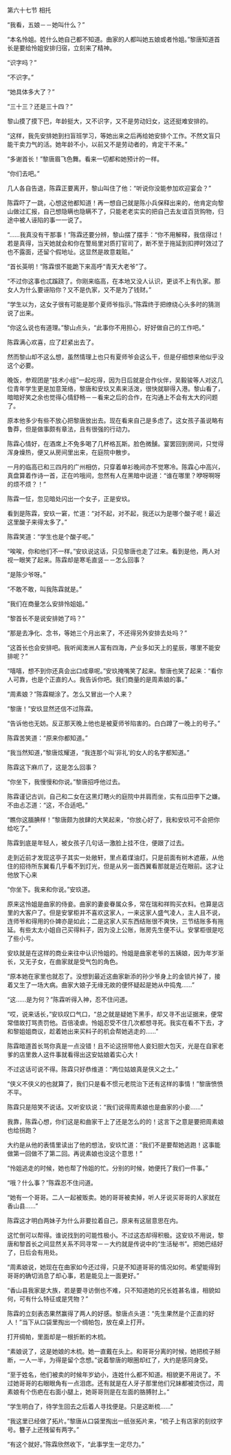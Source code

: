 

第六十七节 相托

“我看，五娘－－她叫什么？”

“本名怜姐。姓什么她自己都不知道。曲家的人都叫她五娘或者怜姐。”黎唐知道首长是要给怜姐安排归宿，立刻来了精神。

“识字吗？”

“不识字。”

“她具体多大了？”

“三十三？还是三十四？”

黎山摸了摸下巴，年龄挺大，又不识字，又不是劳动妇女，这还挺难安排的。

“这样，我先安排她到扫盲班学习，等她出来之后再给她安排个工作。不然文盲只能干卖力气的活。她年龄不小，以前又不是劳动者的，肯定干不来。”

“多谢首长！”黎唐眉飞色舞。看来一切都和她预计的一样。

“你们去吧。”

几人各自告退，陈霖正要离开，黎山叫住了他：“听说你没能参加欢迎宴会？”

陈霖吓了一跳，心想这他都知道！再一想自己就是陈小兵保释出来的，他肯定向黎山做过汇报，自己想隐瞒也隐瞒不了，只能老老实实的把自己去友谊百货购物，归途中被人诬陷的事一一说了。

“……我真没有干那事！”陈霖还要分辨，黎山摆了摆手：“你不用解释，我信得过！若是真得，当天她就会和你在警局里对质打官司了，断不至于拖延到扣押时效过了也不露面，还留个假地址。这显然是故意栽赃。”

“首长英明！”陈霖恨不能跪下来高呼“青天大老爷”了。

“不过你这事也忒蹊跷了。你刚来临高，在本地又没人认识，更谈不上有仇家。那女人为什么要诬陷你？又不是仇家，又不是为了钱财。”

“学生以为，这女子很有可能是那个夏师爷指示。”陈霖终于把缭绕心头多时的猜测说了出来。

“你这么说也有道理。”黎山点头，“此事你不用担心，好好做自己的工作吧。”

陈霖满心欢喜，应了赶紧出去了。

然而黎山却不这么想，虽然情理上也只有夏师爷会这么干，但是仔细想来他似乎没这个必要。

晚饭，参观团是“技术小组”一起吃得，因为日后就是合作伙伴，吴毅骏等人对这几位青年学生更是加意笼络，黎唐和安玖又素来活泼，很快就聊得入港。黎山看了，暗暗好笑之余也觉得心情舒畅－－看来之后的合作，在沟通上不会有太大的问题了。

原本他多少有些不放心把黎唐放出去。现在看来自己是多虑了。这女孩子虽说略有鲁莽，但是做事颇有章法，且有很强的行动力。

陈霖心情好，在酒席上不免多喝了几杯格瓦斯。脸色微醺。宴罢回到房间，只觉得浑身燥热，便又从房间里出来，在庭院中散步。

一月的临高已和三四月的广州相仿，只穿着单衫晚间亦不觉寒冷。陈霖心中高兴，真盘算着作诗一首，正在吟哦间，忽然有人在黑暗中说道：“谁在哪里？咿呀啊呀的烦不烦？！”

陈霖一怔，忽见暗处闪出一个女子，正是安玖。

看到是陈霖，安玖一窘，忙道：“对不起，对不起，我还以为是哪个酸子呢！最近这里酸子来得太多了。”

陈霖笑道：“学生也是个酸子呢。”

“唉唉，你和他们不一样。”安玖说这话，只见黎唐也走了过来。看到是他，两人对视一眼笑了起来。陈霖却是寒毛直竖－－怎么回事？

“是陈少爷呀。”

“不敢不敢，叫我陈霖就是。”

“我们在商量怎么安排怜姐姐。”

“黎首长不是说安排她了吗？”

“那是去净化、念书，等她三个月出来了，不还得另外安排去处吗？”

“这首长也会安排吧。我听闻澳洲人富有四海，产业多如天上的星辰，哪里不能安排呢？”

“嘻嘻，想不到你还真会出口成章呢。”安玖掩嘴笑了起来。黎唐也笑了起来：“看你人可靠，也是个正直的人。我告诉你吧。我们商量的是周素娘的事。”

“周素娘？”陈霖糊涂了。怎么又冒出一个人来？

“黎唐！”安玖显然还信不过陈霖。

“告诉他也无妨。反正那天晚上他也是被夏师爷陷害的。白白蹲了一晚上的号子。”

陈霖苦笑道：“原来你都知道。”

“我当然知道，”黎唐炫耀道，“我连那个叫‘非礼’的女人的名字都知道。”

陈霖这下麻爪了，这是怎么回事？

“你坐下，我慢慢和你说。”黎唐招呼他过去。

陈霖谨记古训，自己和二女在这黑灯瞎火的庭院中并肩而坐，实有瓜田李下之嫌。不由忐忑道：“这，不合适吧。”

“瞧你这腼腆样！”黎唐颇为放肆的大笑起来，“你放心好了，我和安玖可不会把你给吃了。”

陈霖到底是年轻人，被女孩子几句话一激脸上挂不住，便跟了过去。

走到近前才发现这亭子其实一处敞轩，里点着煤油灯。只是前面有树木遮蔽，从他住的招待所东翼看几乎看不到灯光，但是从另一面西翼看那就是近在眼前。这才让他放下心来

“你坐下。我来和你说。”安玖道。

原来这怜姐是曲家的侍妾。曲家的妻妾眷属众多，常在瑞和祥购买衣料。也算是店里的大客户了。但是安掌柜并不喜欢这家人，一来这家人盛气凌人，主人且不说，连师爷和得用的仆婢亦是如此；二是这家人买东西结账很不爽快，三节结账多有拖延。有些太太小姐自己买得料子，因为没上公账，账房先生便不认。安掌柜很是吃了些小亏。

安玖就是在这样的商业来往中认识怜姐的。怜姐是曲家老爷的五姨娘，因为年岁渐长，又无子女，在曲家就是受气包的角色。

“原本她在家里也就忍了。没想到最近这曲家新添的孙少爷身上的金锁片掉了，接着又生了一场大病。曲家大娘子无缘无故的便怀疑起是她从中捣鬼……”

“这……是为何？”陈霖听得入神，忍不住问道。

“哎，说来话长，”安玖叹口气口，“总之就是疑她下黑手，却又寻不出证据来，便常常借故打骂责罚他。百倍凌虐。怜姐忍受不住几次都想寻死。我实在看不下去，才和黎姐姐商议，趁着她出来买料子的机会帮她逃走的……”

陈霖暗道首长骂你真是一点没错！且不论这拐带他人妾妇胆大包天，光是在自家老爹的店里救人这件事就看得出这安姑娘着实心大！

不过这话可说不得。陈霖只好恭维道：“两位姑娘真是侠义之士。”

“侠义不侠义的也就算了，我们只是看不惯元老院治下还有这样的事情！”黎唐愤愤不平。

陈霖只是陪笑不说话。又听安玖说：“我们说得周素娘也是曲家的小妾……”

我靠，陈霖心想，你们这是和曲家干上了还是怎么的的！这言下之意是要把周素娘也给拐跑？

大约是从他的表情里读出了他的想法，安玖忙道：“我们不是要帮她逃跑！这事能做第一回做不了第二回。再说素娘也没这个意思！”

“怜姐逃走的时候，她也帮了怜姐的忙。分别的时候，她便托了我们一件事。”

“哦？什么事？”陈霖忍不住问道。

“她有一个哥哥。二人一起被贩卖。她的哥哥被卖掉，听人牙说买哥哥的人家就在香山县……”

陈霖这才明白两妹子为什么非要拉着自己，原来有这层意思在内。

这忙倒可以帮得。谁说找到的可能性极小。不过这态却得积极。这安玖不用说，黎唐和黎首长之间显然关系不同寻常－－大约就是传说中的“生活秘书”。把她巴结好了，日后会有用处。

“周素娘说，她现在在曲家如今还过得，只是不知道哥哥的情况如何。希望能得到哥哥的确切消息了却心事，若是能见上一面更好。”

“香山县我家是大族，若是要寻访倒也不难，只不知道她的兄长姓甚名谁，相貌如何，可有什么特征或是凭物？”

陈霖的立刻表态果然赢得了两人的好感。黎唐点头道：“先生果然是个正直的好人！”当下从口袋里掏出一个绸帕包，放在桌上打开。

打开绸帕，里面却是一根折断的木梳。

“素娘说了，这是她娘的木梳。她一直戴在头上。和哥哥分离的时候，她把梳子掰断，一人一半，为得是留个念想。”说着黎唐的眼圈却红了，大约是感同身受。

“至于姓名，他们被卖的时候年岁幼小，连姓什么都不知道。相貌更不用说了。不过她哥哥的右眼眼角有一点泪痣。还有就是在人牙子那里他们兄妹都被烫伤过，周素娘有个伤疤在右面小腿上，她哥哥则是在左面的胳膊肘上。”

“学生明白了，待学生回去之后着人寻找便是。只是这断梳……”

“我这里已经做了拓片。”黎唐从口袋里掏出一纸张拓片来，“梳子上有店家的刻纹字号。簪子上还残留有两字。”

“有这个就好。”陈霖欣然收下，“此事学生一定尽力。”

